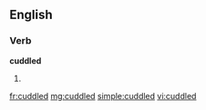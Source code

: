 ==English==

===Verb===
'''cuddled'''

# {{past of|[[cuddle]]}}

[[fr:cuddled]]
[[mg:cuddled]]
[[simple:cuddled]]
[[vi:cuddled]]